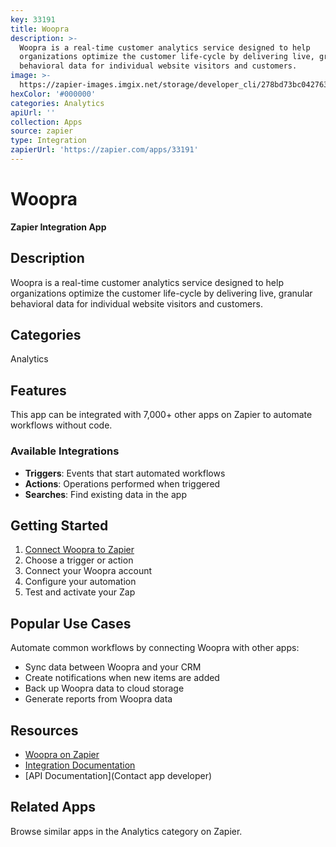 ```yaml
---
key: 33191
title: Woopra
description: >-
  Woopra is a real-time customer analytics service designed to help
  organizations optimize the customer life-cycle by delivering live, granular
  behavioral data for individual website visitors and customers.
image: >-
  https://zapier-images.imgix.net/storage/developer_cli/278bd73bc04276381107ec474fe570e1.png?auto=format%2Ccompress&ixlib=python-3.0.0&q=50
hexColor: '#000000'
categories: Analytics
apiUrl: ''
collection: Apps
source: zapier
type: Integration
zapierUrl: 'https://zapier.com/apps/33191'
---
```

# Woopra

**Zapier Integration App**

## Description

Woopra is a real-time customer analytics service designed to help organizations optimize the customer life-cycle by delivering live, granular behavioral data for individual website visitors and customers.

## Categories

Analytics

## Features

This app can be integrated with 7,000+ other apps on Zapier to automate workflows without code.

### Available Integrations

- **Triggers**: Events that start automated workflows
- **Actions**: Operations performed when triggered
- **Searches**: Find existing data in the app

## Getting Started

1. [Connect Woopra to Zapier](https://zapier.com/apps/33191)
2. Choose a trigger or action
3. Connect your Woopra account
4. Configure your automation
5. Test and activate your Zap

## Popular Use Cases

Automate common workflows by connecting Woopra with other apps:

- Sync data between Woopra and your CRM
- Create notifications when new items are added
- Back up Woopra data to cloud storage
- Generate reports from Woopra data

## Resources

- [Woopra on Zapier](https://zapier.com/apps/33191)
- [Integration Documentation](https://zapier.com/apps/33191/integrations)
- [API Documentation](Contact app developer)

## Related Apps

Browse similar apps in the Analytics category on Zapier.
